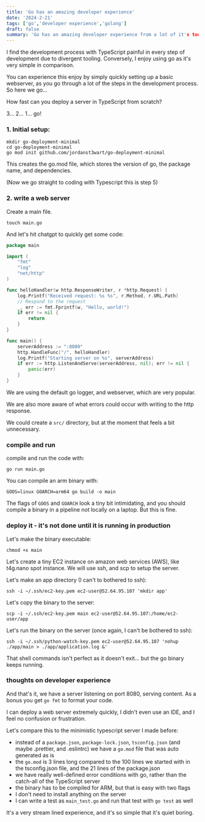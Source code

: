 ```yaml
---
title: 'Go has an amazing developer experience'
date: '2024-2-21'
tags: ['go','developer experience','golang']
draft: false
summary: 'Go has an amazing developer experience from a lot of it's tooling'
---
```


I find the development process with TypeScript painful in every step of development due to divergent tooling. Conversely, I enjoy using go as it's very simple in comparison.

You can experience this enjoy by simply quickly setting up a basic webserver, as you go through a lot of the steps in the development process. So here we go...

How fast can you deploy a server in TypeScript from scratch?

3... 2... 1... go!

### 1. Initial setup:
```
mkdir go-deployment-minimal
cd go-deployment-minimal
go mod init github.com/jordanst3wart/go-deployment-minimal
```
This creates the go.mod file, which stores the version of go, the package name, and dependencies.

(Now we go straight to coding with Typescript this is step 5)

### 2. write a web server

Create a main file.
```shell
touch main.go
```

And let's hit chatgpt to quickly get some code:
```Go
package main

import (
	"fmt"
	"log"
	"net/http"
)

func helloHandler(w http.ResponseWriter, r *http.Request) {
	log.Printf("Received request: %s %s", r.Method, r.URL.Path)
	// Respond to the request
	_, err := fmt.Fprintf(w, "Hello, world!")
	if err != nil {
		return
	}
}

func main() {
	serverAddress := ":8080"
	http.HandleFunc("/", helloHandler)
	log.Printf("Starting server on %s", serverAddress)
	if err := http.ListenAndServe(serverAddress, nil); err != nil {
		panic(err)
	}
}

```
We are using the default go logger, and webserver, which are very popular.

We are also more aware of what errors could occur with writing to the http response.

We could create a `src/` directory, but at the moment that feels a bit unnecessary.

### compile and run
compile and run the code with:
```shell
go run main.go
```

You can compile an arm binary with:
```shell
GOOS=linux GOARCH=arm64 go build -o main
```
The flags of `GOOS` and `GOARCH` look a tiny bit intimidating, and you should compile a binary in a pipeline not locally on a laptop. But this is fine.

### deploy it - it's not done until it is running in production
Let's make the binary executable:
```shell
chmod +x main
```

Let's create a tiny EC2 instance on amazon web services (AWS), like t4g.nano spot instance. We will use ssh, and scp to setup the server.

Let's make an app directory (I can't to bothered to ssh):
```shell
ssh -i ~/.ssh/ec2-key.pem ec2-user@52.64.95.107 'mkdir app'
```

Let's copy the binary to the server:
```shell
scp -i ~/.ssh/ec2-key.pem main ec2-user@52.64.95.107:/home/ec2-user/app
```

Let's run the binary on the server (once again, I can't be bothered to ssh):
```shell
ssh -i ~/.ssh/python-watch-key.pem ec2-user@52.64.95.107 'nohup ./app/main > ./app/application.log &'
```
That shell commands isn't perfect as it doesn't exit... but the go binary keeps running.

### thoughts on developer experience

And that's it, we have a server listening on port 8080, serving content. As a bonus you get `go fmt` to format your code.

I can deploy a web server extremely quickly, I didn't even use an IDE, and I feel no confusion or frustration.

Let's compare this to the minimistic typescript server I made before:
- instead of a `package.json`, `package-lock.json`, `tsconfig.json` (and maybe .prettier, and .eslintrc) we have a `go.mod` file that was auto generated as is
- the `go.mod` is 3 lines long compared to the 100 lines we started with in the tsconfig.json file, and the 21 lines of the package.json
- we have really well-defined error conditions with go, rather than the catch-all of the TypeScript server
- the binary has to be compiled for ARM, but that is easy with two flags
- I don't need to install anything on the server
- I can write a test as `main_test.go` and run that test with `go test` as well

It's a very stream lined experience, and it's so simple that it's quiet boring.
